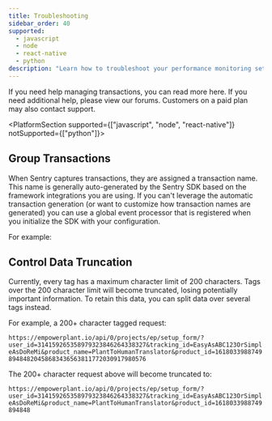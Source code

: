 ```yaml
---
title: Troubleshooting
sidebar_order: 40
supported:
  - javascript
  - node
  - react-native
  - python
description: "Learn how to troubleshoot your performance monitoring setup."
---
```


If you need help managing transactions, you can read more here. If you need additional help, please view our forums. Customers on a paid plan may also contact support.

<PlatformSection supported={["javascript", "node", "react-native"]} notSupported={["python"]}>

## Group Transactions

When Sentry captures transactions, they are assigned a transaction name. This name is generally auto-generated by the Sentry SDK based on the framework integrations you are using. If you can't leverage the automatic transaction generation (or want to customize how transaction names are generated) you can use a global event processor that is registered when you initialize the SDK with your configuration.

For example:

<PlatformContent includePath="performance/group-transaction-example" />

</PlatformSection>

## Control Data Truncation

Currently, every tag has a maximum character limit of 200 characters. Tags over the 200 character limit will become truncated, losing potentially important information. To retain this data, you can split data over several tags instead.

For example, a 200+ character tagged request:

`https://empowerplant.io/api/0/projects/ep/setup_form/?user_id=314159265358979323846264338327&tracking_id=EasyAsABC123OrSimpleAsDoReMi&product_name=PlantToHumanTranslator&product_id=161803398874989484820458683436563811772030917980576`

The 200+ character request above will become truncated to:

`https://empowerplant.io/api/0/projects/ep/setup_form/?user_id=314159265358979323846264338327&tracking_id=EasyAsABC123OrSimpleAsDoReMi&product_name=PlantToHumanTranslator&product_id=1618033988749894848`

<PlatformContent includePath="performance/control-data-truncation" />

